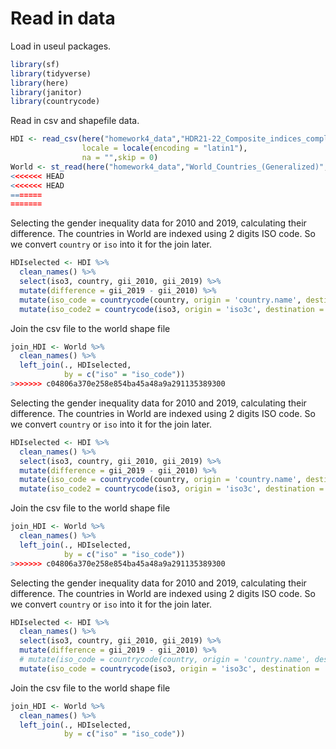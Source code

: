 # Read in data
Load in useul packages.
```r
library(sf)
library(tidyverse)
library(here)
library(janitor)
library(countrycode)
```

Read in csv and shapefile data.
```r
HDI <- read_csv(here("homework4_data","HDR21-22_Composite_indices_complete_time_series.csv"),
                locale = locale(encoding = "latin1"),
                na = "",skip = 0)
World <- st_read(here("homework4_data","World_Countries_(Generalized)","World_Countries__Generalized_.shp"))
<<<<<<< HEAD
<<<<<<< HEAD
=======
=======
```
Selecting the gender inequality data for 2010 and 2019, calculating their difference. The countries in World are indexed using 2 digits ISO code. So we convert `country` or `iso` into it for the join later.
```r
HDIselected <- HDI %>% 
  clean_names() %>% 
  select(iso3, country, gii_2010, gii_2019) %>% 
  mutate(difference = gii_2019 - gii_2010) %>% 
  mutate(iso_code = countrycode(country, origin = 'country.name', destination = 'iso2c')) %>% 
  mutate(iso_code2 = countrycode(iso3, origin = 'iso3c', destination = 'iso2c'))
```

Join the csv file to the world shape file
```r
join_HDI <- World %>% 
  clean_names() %>% 
  left_join(., HDIselected, 
            by = c("iso" = "iso_code"))
>>>>>>> c04806a370e258e854ba45a48a9a291135389300
```
Selecting the gender inequality data for 2010 and 2019, calculating their difference. The countries in World are indexed using 2 digits ISO code. So we convert `country` or `iso` into it for the join later.
```r
HDIselected <- HDI %>% 
  clean_names() %>% 
  select(iso3, country, gii_2010, gii_2019) %>% 
  mutate(difference = gii_2019 - gii_2010) %>% 
  mutate(iso_code = countrycode(country, origin = 'country.name', destination = 'iso2c')) %>% 
  mutate(iso_code2 = countrycode(iso3, origin = 'iso3c', destination = 'iso2c'))
```

Join the csv file to the world shape file
```r
join_HDI <- World %>% 
  clean_names() %>% 
  left_join(., HDIselected, 
            by = c("iso" = "iso_code"))
>>>>>>> c04806a370e258e854ba45a48a9a291135389300
```
Selecting the gender inequality data for 2010 and 2019, calculating their difference. The countries in World are indexed using 2 digits ISO code. So we convert `country` or `iso` into it for the join later.
```r
HDIselected <- HDI %>% 
  clean_names() %>% 
  select(iso3, country, gii_2010, gii_2019) %>% 
  mutate(difference = gii_2019 - gii_2010) %>% 
  # mutate(iso_code = countrycode(country, origin = 'country.name', destination = 'iso2c')) %>% 
  mutate(iso_code = countrycode(iso3, origin = 'iso3c', destination = 'iso2c'))
```

Join the csv file to the world shape file
```r
join_HDI <- World %>% 
  clean_names() %>% 
  left_join(., HDIselected, 
            by = c("iso" = "iso_code"))
```



